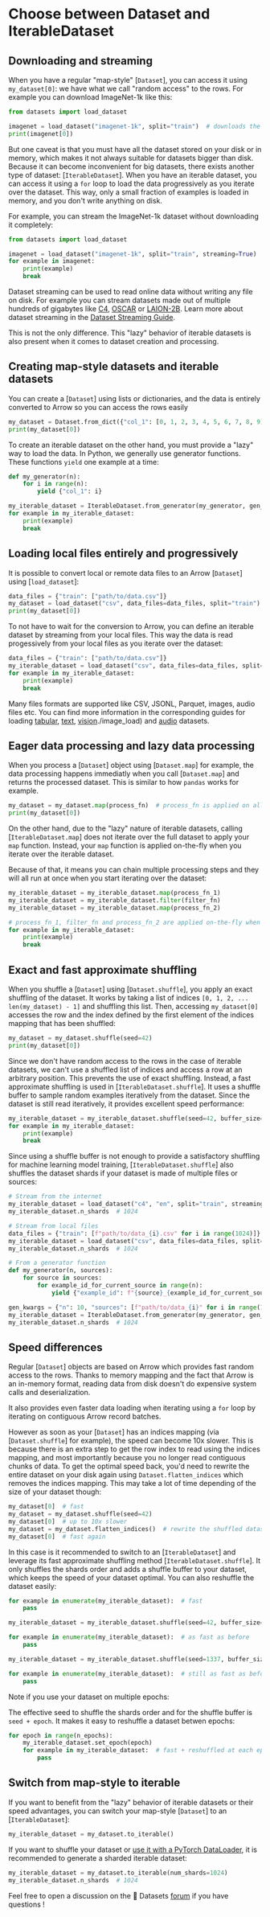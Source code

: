 # Choose between Dataset and IterableDataset

## Downloading and streaming

When you have a regular "map-style" [`Dataset`], you can access it using `my_dataset[0]`: we have what we call "random access" to the rows.
For example you can download ImageNet-1k like this:

```python
from datasets import load_dataset

imagenet = load_dataset("imagenet-1k", split="train")  # downloads the full dataset
print(imagenet[0])
```

But one caveat is that you must have all the dataset stored on your disk or in memory, which makes it not always suitable for datasets bigger than disk.
Because it can become inconvenient for big datasets, there exists another type of dataset: [`IterableDataset`].
When you have an iterable dataset, you can access it using a `for` loop to load the data progressively as you iterate over the dataset.
This way, only a small fraction of examples is loaded in memory, and you don't write anything on disk.

For example, you can stream the ImageNet-1k dataset without downloading it completely:

```python
from datasets import load_dataset

imagenet = load_dataset("imagenet-1k", split="train", streaming=True)  # will start loading the data when iterated over
for example in imagenet:
    print(example)
    break
```

Dataset streaming can be used to read online data without writing any file on disk.
For example you can stream datasets made out of multiple hundreds of gigabytes like [C4](https://huggingface.co/datasets/c4), [OSCAR](https://huggingface.co/datasets/oscar) or [LAION-2B](https://huggingface.co/datasets/laion/laion2B-en).
Learn more about dataset streaming in the [Dataset Streaming Guide](./stream).

This is not the only difference.
This "lazy" behavior of iterable datasets is also present when it comes to dataset creation and processing.

## Creating map-style datasets and iterable datasets

You can create a [`Dataset`] using lists or dictionaries, and the data is entirely converted to Arrow so you can access the rows easily
```python
my_dataset = Dataset.from_dict({"col_1": [0, 1, 2, 3, 4, 5, 6, 7, 8, 9]})
print(my_dataset[0])
```

To create an iterable dataset on the other hand, you must provide a "lazy" way to load the data.
In Python, we generally use generator functions. These functions `yield` one example at a time:
```python
def my_generator(n):
    for i in range(n):
        yield {"col_1": i}

my_iterable_dataset = IterableDataset.from_generator(my_generator, gen_kwargs={"n": 10})
for example in my_iterable_dataset:
    print(example)
    break
```

## Loading local files entirely and progressively

It is possible to convert local or remote data files to an Arrow [`Dataset`] using [`load_dataset`]:
```python
data_files = {"train": ["path/to/data.csv"]}
my_dataset = load_dataset("csv", data_files=data_files, split="train")
print(my_dataset[0])
```

To not have to wait for the conversion to Arrow, you can define an iterable dataset by streaming from your local files.
This way the data is read progessively from your local files as you iterate over the dataset:

```python
data_files = {"train": ["path/to/data.csv"]}
my_iterable_dataset = load_dataset("csv", data_files=data_files, split="train", streaming=True)
for example in my_iterable_dataset:
    print(example)
    break
```

Many files formats are supported like CSV, JSONL, Parquet, images, audio files etc.
You can find more information in the corresponding guides for loading [tabular](./tabular_load), [text](./nlp_load), [vision]()./image_load) and [audio](./audio_load]) datasets.

## Eager data processing and lazy data processing

When you process a [`Dataset`] object using [`Dataset.map`] for example, the data processing happens immediatly when you call [`Dataset.map`] and returns the processed dataset.
This is similar to how `pandas` works for example.

```python
my_dataset = my_dataset.map(process_fn)  # process_fn is applied on all the examples of the dataset
print(my_dataset[0])
```

On the other hand, due to the "lazy" nature of iterable datasets, calling [`IterableDataset.map`] does not iterate over the full dataset to apply your `map` function.
Instead, your `map` function is applied on-the-fly when you iterate over the iterable dataset.

Because of that, it means you can chain multiple processing steps and they will all run at once when you start iterating over the dataset:

```python
my_iterable_dataset = my_iterable_dataset.map(process_fn_1)
my_iterable_dataset = my_iterable_dataset.filter(filter_fn)
my_iterable_dataset = my_iterable_dataset.map(process_fn_2)

# process_fn_1, filter_fn and process_fn_2 are applied on-the-fly when iterating over the dataset
for example in my_iterable_dataset:  
    print(example)
    break
```

## Exact and fast approximate shuffling

When you shuffle a [`Dataset`] using [`Dataset.shuffle`], you apply an exact shuffling of the dataset.
It works by taking a list of indices `[0, 1, 2, ... len(my_dataset) - 1]` and shuffling this list.
Then, accessing `my_dataset[0]` accesses the row and the index defined by the first element of the indices mapping that has been shuffled:
```python
my_dataset = my_dataset.shuffle(seed=42)
print(my_dataset[0])
```

Since we don't have random access to the rows in the case of iterable datasets, we can't use a shuffled list of indices and access a row at an arbitrary position.
This prevents the use of exact shuffling.
Instead, a fast approximate shuffling is used in [`IterableDataset.shuffle`].
It uses a shuffle buffer to sample random examples iteratively from the dataset.
Since the dataset is still read iteratively, it provides excellent speed performance:
```python
my_iterable_dataset = my_iterable_dataset.shuffle(seed=42, buffer_size=100)
for example in my_iterable_dataset:
    print(example)
    break
```

Since using a shuffle buffer is not enough to provide a satisfactory shuffling for machine learning model training, [`IterableDataset.shuffle`] also shuffles the dataset shards if your dataset is made of multiple files or sources:

```python
# Stream from the internet
my_iterable_dataset = load_dataset("c4", "en", split="train", streaming=True)
my_iterable_dataset.n_shards  # 1024

# Stream from local files
data_files = {"train": [f"path/to/data_{i}.csv" for i in range(1024)]}
my_iterable_dataset = load_dataset("csv", data_files=data_files, split="train", streaming=True)
my_iterable_dataset.n_shards  # 1024

# From a generator function
def my_generator(n, sources):
    for source in sources:
        for example_id_for_current_source in range(n):
            yield {"example_id": f"{source}_{example_id_for_current_source}"}

gen_kwargs = {"n": 10, "sources": [f"path/to/data_{i}" for i in range(1024)]}
my_iterable_dataset = IterableDataset.from_generator(my_generator, gen_kwargs=gen_kwargs)
my_iterable_dataset.n_shards  # 1024
```

## Speed differences

Regular [`Dataset`] objects are based on Arrow which provides fast random access to the rows.
Thanks to memory mapping and the fact that Arrow is an in-memory format, reading data from disk doesn't do expensive system calls and deserialization.

It also provides even faster data loading when iterating using a `for` loop by iterating on contiguous Arrow record batches.

However as soon as your [`Dataset`] has an indices mapping (via [`Dataset.shuffle`] for example), the speed can become 10x slower.
This is because there is an extra step to get the row index to read using the indices mapping, and most importantly because you no longer read contiguous chunks of data.
To get the optimal speed back, you'd need to rewrite the entire dataset on your disk again using `Dataset.flatten_indices` which removes the indices mapping.
This may take a lot of time depending of the size of your dataset though:

```python
my_dataset[0]  # fast
my_dataset = my_dataset.shuffle(seed=42)
my_dataset[0]  # up to 10x slower
my_dataset = my_dataset.flatten_indices()  # rewrite the shuffled dataset on disk as contiguous chunks of data
my_dataset[0]  # fast again
```


In this case is it recommended to switch to an [`IterableDataset`] and leverage its fast approximate shuffling method [`IterableDataset.shuffle`].
It only shuffles the shards order and adds a shuffle buffer to your dataset, which keeps the speed of your dataset optimal.
You can also reshuffle the dataset easily:

```python
for example in enumerate(my_iterable_dataset):  # fast
    pass

my_iterable_dataset = my_iterable_dataset.shuffle(seed=42, buffer_size=100)

for example in enumerate(my_iterable_dataset):  # as fast as before
    pass

my_iterable_dataset = my_iterable_dataset.shuffle(seed=1337, buffer_size=100)  # reshuffling using another seed is instantaneous

for example in enumerate(my_iterable_dataset):  # still as fast as before
    pass
```

Note if you use your dataset on multiple epochs:

The effective seed to shuffle the shards order and for the shuffle buffer is `seed + epoch`.
It makes it easy to reshuffle a dataset betwen epochs:
```python
for epoch in range(n_epochs):
    my_iterable_dataset.set_epoch(epoch)
    for example in my_iterable_dataset:  # fast + reshuffled at each epoch using `effective_seed = seed + epoch`
        pass
```

## Switch from map-style to iterable

If you want to benefit from the "lazy" behavior of iterable datasets or their speed advantages, you can switch your map-style [`Dataset`] to an [`IterableDataset`]:
```python
my_iterable_dataset = my_dataset.to_iterable()
```

If you want to shuffle your dataset or [use it with a PyTorch DataLoader](./use_with_pytorch#stream-data), it is recommended to generate a sharded iterable dataset:
```python
my_iterable_dataset = my_dataset.to_iterable(num_shards=1024)
my_iterable_dataset.n_shards  # 1024
```

Feel free to open a discussion on the 🤗 Datasets [forum](https://discuss.huggingface.co/c/datasets/10) if you have questions !
